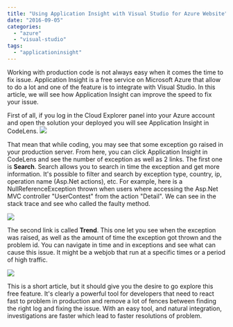 ```yaml
---
title: "Using Application Insight with Visual Studio for Azure Website"
date: "2016-09-05"
categories: 
  - "azure"
  - "visual-studio"
tags: 
  - "applicationinsight"
---
```


Working with production code is not always easy when it comes the time to fix issue. Application Insight is a free service on Microsoft Azure that allow to do a lot and one of the feature is to integrate with Visual Studio. In this article, we will see how Application Insight can improve the speed to fix your issue.

First of all, if you log in the Cloud Explorer panel into your Azure account and open the solution your deployed you will see Application Insight in CodeLens. ![](images/ApplicationInsightCodeLen.png)

That mean that while coding, you may see that some exception go raised in your production server. From here, you can click Application Insight in CodeLens and see the number of exception as well as 2 links. The first one is **Search**. Search allows you to search in time the exception and get more information. It's possible to filter and search by exception type, country, ip, operation name (Asp.Net actions), etc. For example, here is a NullReferenceException thrown when users where accessing the Asp.Net MVC controller "UserContest" from the action "Detail". We can see in the stack trace and see who called the faulty method.

![](images/ApplicationInsightDetail-1024x794.png)

The second link is called **Trend**. This one let you see when the exception was raised, as well as the amount of time the exception got thrown and the problem id. You can navigate in time and in exceptions and see what can cause this issue. It might be a webjob that run at a specific times or a period of high traffic.

![](images/ApplicationInsightTrend-1024x792.png)

This is a short article, but it should give you the desire to go explore this free feature. It's clearly a powerful tool for developers that need to react fast to problem in production and remove a lot of fences between finding the right log and fixing the issue. With an easy tool, and natural integration, investigations are faster which lead to faster resolutions of problem.
